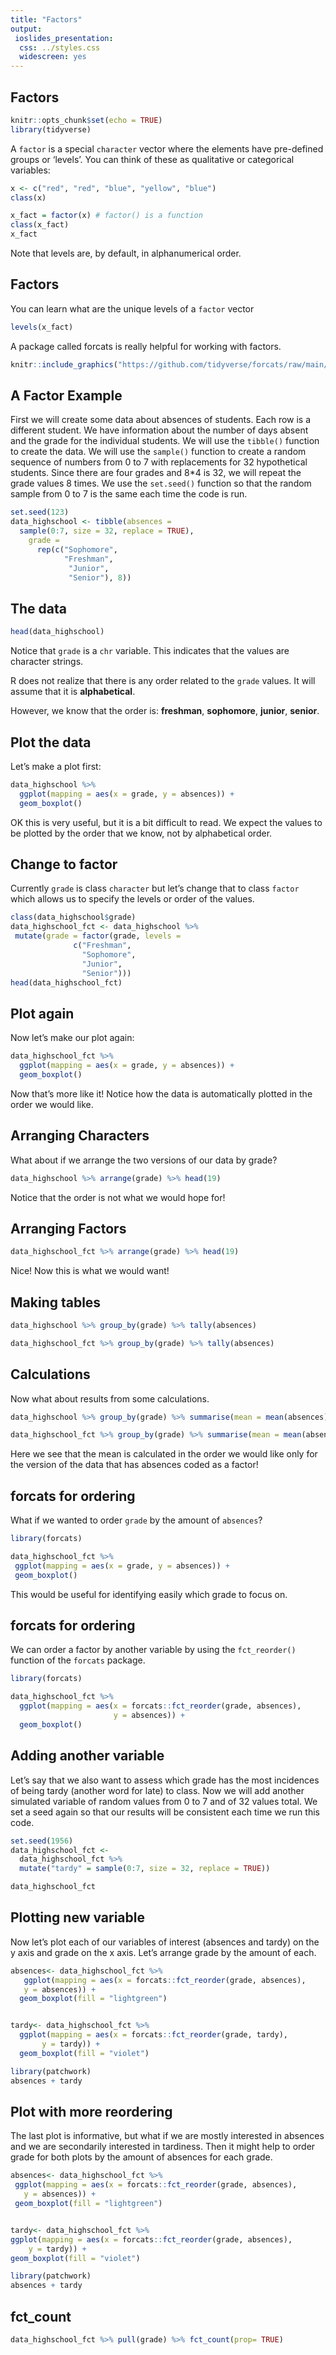 ```yaml
---
title: "Factors"
output:
 ioslides_presentation:
  css: ../styles.css
  widescreen: yes
---
```


## Factors

```r
knitr::opts_chunk$set(echo = TRUE)
library(tidyverse)
```

A `factor` is a special `character` vector where the elements have pre-defined groups or 'levels'. You can think of these as qualitative or categorical variables:

```r
x <- c("red", "red", "blue", "yellow", "blue")
class(x)

x_fact = factor(x) # factor() is a function
class(x_fact)
x_fact
```

Note that levels are, by default, in alphanumerical order.

## Factors

You can learn what are the unique levels of a `factor` vector

```r
levels(x_fact)
```

A package called forcats is really helpful for working with factors.

```r
knitr::include_graphics("https://github.com/tidyverse/forcats/raw/main/man/figures/logo.png")
```


## A Factor Example

First we will create some data about absences of students. Each row is a different student. We have information about the number of days absent and the grade for the individual students. We will use the `tibble()` function to create the data. We will use the `sample()` function to create a random sequence of numbers from 0 to 7 with replacements for 32 hypothetical students. Since there are four grades and 8*4 is 32, we will repeat the grade values 8 times. We use the `set.seed()` function so that the random sample from 0 to 7 is the same each time the code is run.


```r
set.seed(123)
data_highschool <- tibble(absences = 
  sample(0:7, size = 32, replace = TRUE), 
    grade = 
      rep(c("Sophomore",
            "Freshman", 
             "Junior", 
             "Senior"), 8))
```

## The data

```r
head(data_highschool)
```

Notice that `grade` is a `chr` variable. This indicates that the values are character strings. 

R does not realize that there is any order related to the `grade` values. It will assume that it is **alphabetical**. 

However, we know that the order is: **freshman**, **sophomore**, **junior**, **senior**.


## Plot the data


Let's make a plot first:

```r
data_highschool %>%
  ggplot(mapping = aes(x = grade, y = absences)) +
  geom_boxplot()
```


OK this is very useful, but it is a bit difficult to read. We expect the values to be plotted by the order that we know, not by alphabetical order. 

## Change to factor

Currently `grade` is class `character` but let's change that to class `factor` which allows us to specify the levels or order of the values.

```r
class(data_highschool$grade)
data_highschool_fct <- data_highschool %>% 
 mutate(grade = factor(grade, levels = 
              c("Freshman", 
                "Sophomore", 
                "Junior", 
                "Senior")))
head(data_highschool_fct)
```

## Plot again

Now let's make our plot again:

```r
data_highschool_fct %>%
  ggplot(mapping = aes(x = grade, y = absences)) +
  geom_boxplot()
```

Now that's more like it! Notice how the data is automatically plotted in the order we would like.


## Arranging Characters{.smaller}

What about if we arrange the two versions of our data by grade?

```r
data_highschool %>% arrange(grade) %>% head(19)
```

Notice that the order is not what we would hope for!

## Arranging Factors{.smaller}

```r
data_highschool_fct %>% arrange(grade) %>% head(19)
```

Nice! Now this is what we would want!

## Making tables

```r
data_highschool %>% group_by(grade) %>% tally(absences)
```

```r
data_highschool_fct %>% group_by(grade) %>% tally(absences)
```

## Calculations{.smaller}

Now what about results from some calculations.

```r
data_highschool %>% group_by(grade) %>% summarise(mean = mean(absences))
```

```r
data_highschool_fct %>% group_by(grade) %>% summarise(mean = mean(absences))
```

Here we see that the mean is calculated in the order we would like only for the version of the data that has absences coded as a factor!

## forcats for ordering{.smaller}
What if we wanted to order `grade` by the amount of `absences`? 

```r
library(forcats)

data_highschool_fct %>%
 ggplot(mapping = aes(x = grade, y = absences)) +
 geom_boxplot()
```

This would be useful for identifying easily which grade to focus on.


## forcats for ordering{.smaller}
We can order a factor by another variable by using the `fct_reorder()` function of the `forcats` package.

```r
library(forcats)

data_highschool_fct %>%
  ggplot(mapping = aes(x = forcats::fct_reorder(grade, absences), 
                       y = absences)) +
  geom_boxplot()
```

## Adding another variable

Let's say that we also want to assess which grade has the most incidences of being tardy (another word for late) to class. Now we will add another simulated variable of random values from 0 to 7 and of 32 values total. We set a seed again so that our results will be consistent each time we run this code.

```r
set.seed(1956)
data_highschool_fct <- 
  data_highschool_fct %>% 
  mutate("tardy" = sample(0:7, size = 32, replace = TRUE))

data_highschool_fct
```



## Plotting new variable

Now let's plot each of our variables of interest (absences and tardy) on the y axis and grade on the x axis. Let's arrange grade by the amount of each.

```r

absences<- data_highschool_fct %>%
   ggplot(mapping = aes(x = forcats::fct_reorder(grade, absences), 
   y = absences)) +
  geom_boxplot(fill = "lightgreen")


tardy<- data_highschool_fct %>%
  ggplot(mapping = aes(x = forcats::fct_reorder(grade, tardy), 
       y = tardy)) +
  geom_boxplot(fill = "violet")

library(patchwork)
absences + tardy

```

## Plot with more reordering

The last plot is informative, but what if we are mostly interested in absences and we are secondarily interested in tardiness. Then it might help to order grade for both plots by the amount of absences for each grade.

```r

absences<- data_highschool_fct %>%
 ggplot(mapping = aes(x = forcats::fct_reorder(grade, absences), 
   y = absences)) +
 geom_boxplot(fill = "lightgreen")


tardy<- data_highschool_fct %>%
ggplot(mapping = aes(x = forcats::fct_reorder(grade, absences), 
    y = tardy)) +
geom_boxplot(fill = "violet")

library(patchwork)
absences + tardy


```

## fct_count

```r
data_highschool_fct %>% pull(grade) %>% fct_count(prop= TRUE)

```
